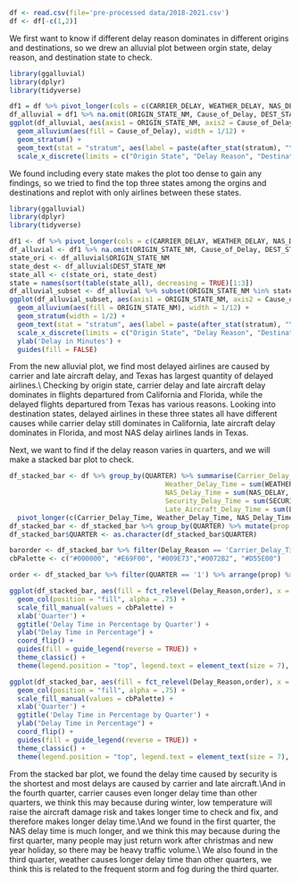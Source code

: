 

```r
df <- read.csv(file='pre-processed data/2018-2021.csv')
df <- df[-c(1,2)]
```

We first want to know if different delay reason dominates in different origins and destinations, so we drew an alluvial plot between orgin state, delay reason, and destination state to check.

```r
library(ggalluvial)  
library(dplyr)
library(tidyverse)

df1 = df %>% pivot_longer(cols = c(CARRIER_DELAY, WEATHER_DELAY, NAS_DELAY, SECURITY_DELAY, LATE_AIRCRAFT_DELAY), names_to = 'Cause_of_Delay', values_to = 'Delay_Time_In_Minutes')
df_alluvial = df1 %>% na.omit(ORIGIN_STATE_NM, Cause_of_Delay, DEST_STATE_NM, Delay_Time_In_Minutes)
ggplot(df_alluvial, aes(axis1 = ORIGIN_STATE_NM, axis2 = Cause_of_Delay, axis3 = DEST_STATE_NM, y = Delay_Time_In_Minutes)) +  
  geom_alluvium(aes(fill = Cause_of_Delay), width = 1/12) +  
  geom_stratum() +  
  geom_text(stat = "stratum", aes(label = paste(after_stat(stratum), "\n", after_stat(count))), size = 1) +  
  scale_x_discrete(limits = c("Origin State", "Delay Reason", "Destination State"))
```

We found including every state makes the plot too dense to gain any findings, so we tried to find the top three states among the orgins and destinations and replot with only airlines between these states.

```r
library(ggalluvial)  
library(dplyr)
library(tidyverse)

df1 <- df %>% pivot_longer(cols = c(CARRIER_DELAY, WEATHER_DELAY, NAS_DELAY, SECURITY_DELAY, LATE_AIRCRAFT_DELAY), names_to = 'Cause_of_Delay', values_to = 'Delay_Time_In_Minutes')
df_alluvial <- df1 %>% na.omit(ORIGIN_STATE_NM, Cause_of_Delay, DEST_STATE_NM, Delay_Time_In_Minutes) %>% select(c(ORIGIN_STATE_NM, Cause_of_Delay, DEST_STATE_NM, Delay_Time_In_Minutes))
state_ori <- df_alluvial$ORIGIN_STATE_NM
state_dest <- df_alluvial$DEST_STATE_NM
state_all <- c(state_ori, state_dest)
state = names(sort(table(state_all), decreasing = TRUE)[1:3])
df_alluvial_subset <- df_alluvial %>% subset(ORIGIN_STATE_NM %in% state) %>% subset(DEST_STATE_NM %in% state)
ggplot(df_alluvial_subset, aes(axis1 = ORIGIN_STATE_NM, axis2 = Cause_of_Delay, axis3 = DEST_STATE_NM, y = Delay_Time_In_Minutes)) +  
  geom_alluvium(aes(fill = ORIGIN_STATE_NM), width = 1/12) +  
  geom_stratum(width = 1/2) +  
  geom_text(stat = "stratum", aes(label = paste(after_stat(stratum), "\n", after_stat(count))), size = 1.5) +  
  scale_x_discrete(limits = c("Origin State", "Delay Reason", "Destination State")) +
  ylab('Delay in Minutes') +
  guides(fill = FALSE)
```

From the new alluvial plot, we find most delayed airlines are caused by carrier and late aircraft delay, and Texas has largest quantity of delayed airlines.\\ Checking by origin state, carrier delay and late aircraft delay dominates in flights departured from California and Florida, while the delayed flights departured from Texas has various reasons. Looking into destination states, delayed airlines in these three states all have different causes while carrier delay still dominates in California, late aircraft delay dominates in Florida, and most NAS delay airlines lands in Texas.


Next, we want to find if the delay reason varies in quarters, and we will make a stacked bar plot to check.

```r
df_stacked_bar <- df %>% group_by(QUARTER) %>% summarise(Carrier_Delay_Time = sum(CARRIER_DELAY, na.rm = TRUE),
                                       Weather_Delay_Time = sum(WEATHER_DELAY, na.rm = TRUE),
                                       NAS_Delay_Time = sum(NAS_DELAY, na.rm = TRUE),
                                       Security_Delay_Time = sum(SECURITY_DELAY, na.rm = TRUE),
                                       Late_Aircraft_Delay_Time = sum(LATE_AIRCRAFT_DELAY, na.rm = TRUE))%>%
  pivot_longer(c(Carrier_Delay_Time, Weather_Delay_Time, NAS_Delay_Time, Security_Delay_Time, Late_Aircraft_Delay_Time), names_to = 'Delay_Reason', values_to = 'Delay_Time')
df_stacked_bar <- df_stacked_bar %>% group_by(QUARTER) %>% mutate(prop = Delay_Time/sum(Delay_Time, na.rm = TRUE)) %>% ungroup()
df_stacked_bar$QUARTER <- as.character(df_stacked_bar$QUARTER)

barorder <- df_stacked_bar %>% filter(Delay_Reason == 'Carrier_Delay_Time') %>% arrange(prop) %>% pull(QUARTER)
cbPalette <- c("#000000", "#E69F00", "#009E73","#0072B2", "#D55E00")

order <- df_stacked_bar %>% filter(QUARTER == '1') %>% arrange(prop) %>% pull(Delay_Reason)

ggplot(df_stacked_bar, aes(fill = fct_relevel(Delay_Reason,order), x = fct_relevel(QUARTER, barorder), y = prop)) +
  geom_col(position = "fill", alpha = .75) +
  scale_fill_manual(values = cbPalette) +
  xlab('Quarter') + 
  ggtitle('Delay Time in Percentage by Quarter') +
  ylab("Delay Time in Percentage") +
  coord_flip() +
  guides(fill = guide_legend(reverse = TRUE)) +
  theme_classic() +
  theme(legend.position = "top", legend.text = element_text(size = 7), legend.title = element_blank())

```


```r
ggplot(df_stacked_bar, aes(fill = fct_relevel(Delay_Reason,order), x = QUARTER, y = prop)) +
  geom_col(position = "fill", alpha = .75) +
  scale_fill_manual(values = cbPalette) +
  xlab('Quarter') + 
  ggtitle('Delay Time in Percentage by Quarter') +
  ylab("Delay Time in Percentage") +
  coord_flip() +
  guides(fill = guide_legend(reverse = TRUE)) +
  theme_classic() +
  theme(legend.position = "top", legend.text = element_text(size = 7), legend.title = element_blank())
```

From the stacked bar plot, we found the delay time caused by security is the shortest and most delays are caused by carrier and late aircraft.\\And in the fourth quarter, carrier causes even longer delay time than other quarters, we think this may because during winter, low temperature will raise the aircraft damage risk and  takes longer time to check and fix, and therefore makes longer delay time.\\And we found in the first quarter, the NAS delay time is much longer, and we think this may because during the first quarter, many people may just return work after christmas and new year holiday, so there may be heavy traffic volume.\\ We also found in the third quarter, weather causes longer delay time than other quarters, we think this is related to the frequent storm and fog during the third quarter.


